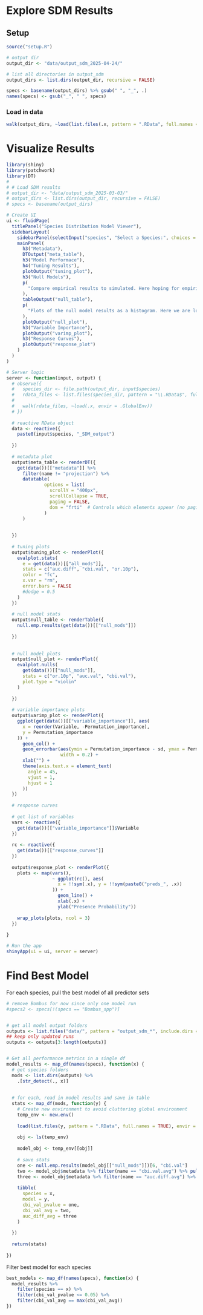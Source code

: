 # Explore SDM Results

## Setup

```r
source("setup.R")

# output dir
output_dir <- "data/output_sdm_2025-04-24/"

# list all directories in output_sdm
output_dirs <- list.dirs(output_dir, recursive = FALSE)

specs <- basename(output_dirs) %>% gsub(" ", "_", .)
names(specs) <- gsub("_", " ", specs)
```

### Load in data

```r
walk(output_dirs, ~load(list.files(.x, pattern = ".RData", full.names = TRUE), envir = .GlobalEnv))
```

# Visualize Results

```r
library(shiny)
library(patchwork)
library(DT)
# 
# # Load SDM results
# output_dir <- "data/output_sdm_2025-03-03/"
# output_dirs <- list.dirs(output_dir, recursive = FALSE)
# specs <- basename(output_dirs)

# Create UI
ui <- fluidPage(
  titlePanel("Species Distribution Model Viewer"),
  sidebarLayout(
    sidebarPanel(selectInput("species", "Select a Species:", choices = specs)),
    mainPanel(
      h3("Metadata"),
      DTOutput("meta_table"),
      h3("Model Performace"),
      h4("Tuning Results"),
      plotOutput("tuning_plot"),
      h3("Null Models"),
      p(
        "Compare empirical results to simulated. Here hoping for empirical eval metrics that are significantly better than a null model."
      ),
      tableOutput("null_table"),
      p(
        "Plots of the null model results as a histogram. Here we are looking for the empirical validation value (solid red line) to be significantly higher than the 99th quantile of the null values (dashed purple line). For reference, this plot also includes the null 95th quantile (dashed blue line) and the null mean (solid blue line)."
      ),
      plotOutput("null_plot"),
      h3("Variable Importance"),
      plotOutput("varimp_plot"),
      h3("Response Curves"),
      plotOutput("response_plot")
    )
  )
)

# Server logic
server <- function(input, output) {
  # observe({
  #   species_dir <- file.path(output_dir, input$species)
  #   rdata_files <- list.files(species_dir, pattern = "\\.RData$", full.names = TRUE)
  #
  #   walk(rdata_files, ~load(.x, envir = .GlobalEnv))
  # })
  
  # reactive RData object
  data <- reactive({
    paste0(input$species, "_SDM_output")
    
  })
  
  # metadata plot
  output$meta_table <- renderDT({
    get(data())[["metadata"]] %>% 
      filter(name != "projection") %>% 
      datatable( 
              options = list(
                scrollY = "400px",
                scrollCollapse = TRUE,
                paging = FALSE,
                dom = "frti"  # Controls which elements appear (no pagination)
              )
      )
    
    
  })
  
  # tuning plots
  output$tuning_plot <- renderPlot({
    evalplot.stats(
      e = get(data())[["all_mods"]],
      stats = c("auc.diff", "cbi.val", "or.10p"),
      color = "fc",
      x.var = "rm",
      error.bars = FALSE
      #dodge = 0.5
    )
  })
  
  # null model stats
  output$null_table <- renderTable({
    null.emp.results(get(data())[["null_mods"]])
    
  })
  
  
  # null model plots
  output$null_plot <- renderPlot({
    evalplot.nulls(
      get(data())[["null_mods"]],
      stats = c("or.10p", "auc.val", "cbi.val"),
      plot.type = "violin"
    )
    
  })
  
  # variable importance plots
  output$varimp_plot <- renderPlot({
    ggplot(get(data())[["variable_importance"]], aes(
      x = reorder(Variable, -Permutation_importance),
      y = Permutation_importance
    )) +
      geom_col() +
      geom_errorbar(aes(ymin = Permutation_importance - sd, ymax = Permutation_importance + sd),
                    width = 0.2) +
      xlab("") +
      theme(axis.text.x = element_text(
        angle = 45,
        vjust = 1,
        hjust = 1
      ))
  })
  
  # response curves
  
  # get list of variables
  vars <- reactive({
    get(data())[["variable_importance"]]$Variable
  })
  
  rc <- reactive({
    get(data())[["response_curves"]]
  })
  
  output$response_plot <- renderPlot({
    plots <- map(vars(),
                 ~ ggplot(rc(), aes(
                   x = !!sym(.x), y = !!sym(paste0("preds_", .x))
                 )) +
                   geom_line() +
                   xlab(.x) +
                   ylab("Presence Probability"))
    
    wrap_plots(plots, ncol = 3)
  })
  
}

# Run the app
shinyApp(ui = ui, server = server)

```

# Find Best Model

For each species, pull the best model of all predictor sets

```r
# remove Bombus for now since only one model run
#specs2 <- specs[!(specs == "Bombus_spp")]


# get all model output folders
outputs <- list.files("data/", pattern = "output_sdm_*", include.dirs = TRUE, full.names = TRUE)
## keep only updated runs
outputs <- outputs[3:length(outputs)]


# Get all performance metrics in a single df
model_results <- map_df(names(specs), function(x) {
  # get species folders
  mods <- list.dirs(outputs) %>%
    .[str_detect(., x)]
  
  
  # for each, read in model results and save in table
  stats <- map_df(mods, function(y) {
    # Create new environment to avoid cluttering global environment
    temp_env <- new.env()
    
    load(list.files(y, pattern = ".RData", full.names = TRUE), envir = temp_env)
    
    obj <- ls(temp_env)
    
    model_obj <- temp_env[[obj]]
    
    # save stats
    one <- null.emp.results(model_obj[["null_mods"]])[6, "cbi.val"]
    two <- model_obj$metadata %>% filter(name == "cbi.val.avg") %>% pull(value)
    three <- model_obj$metadata %>% filter(name == "auc.diff.avg") %>% pull(value)
    
    tibble(
      species = x,
      model = y,
      cbi_val_pvalue = one,
      cbi_val_avg = two,
      auc_diff_avg = three
    )
    
  })
  
  return(stats)
  
})

```

Filter best model for each species

```r
best_models <- map_df(names(specs), function(x) {
  model_results %>%
    filter(species == x) %>%
    filter(cbi_val_pvalue <= 0.05) %>%
    filter(cbi_val_avg == max(cbi_val_avg))
})
```
